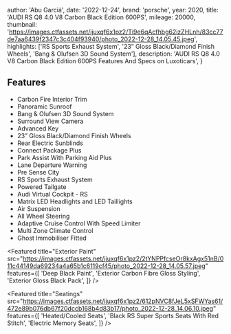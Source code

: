 
  author: 'Abu Garciá',
  date: '2022-12-24',
  brand: 'porsche',
  year: 2020,
  title: 'AUDI RS Q8 4.0 V8 Carbon Black Edition 600PS',
  mileage: 20000,
  thumbnail: 'https://images.ctfassets.net/ijuxqf6x1pz2/Ti9e6qAcfhbg62izZHLnh/83cc77de7aa6439f2347c3c404f93940/photo_2022-12-28_14.05.45.jpeg',
  highlights: ['RS Sports Exhaust System', '23” Gloss Black/Diamond Finish Wheels', 'Bang & Olufsen 3D Sound System'],
  description:
    'AUDI RS Q8 4.0 V8 Carbon Black Edition 600PS Features And Specs on Luxoticars',
}


## Features
- Carbon Fire Interior Trim  
- Panoramic Sunroof 
- Bang & Olufsen 3D Sound System
- Surround View Camera
- Advanced Key
- 23” Gloss Black/Diamond Finish Wheels
- Rear Electric Sunblinds 
- Connect Package Plus 
- Park Assist With Parking Aid Plus 
- Lane Departure Warning 
- Pre Sense City
- RS Sports Exhaust System 
- Powered Tailgate
- Audi Virtual Cockpit - RS
- Matrix LED Headlights and LED Taillights 
- Air Suspension 
- All Wheel Steering 
- Adaptive Cruise Control With Speed Limiter 
- Multi Zone Climate Control
- Ghost Immobiliser Fitted

<Featured
  title="Exterior Paint"
  src="https://images.ctfassets.net/ijuxqf6x1pz2/2tYNPPfcseOr8kxAgx51nB/011c44149da69234a4a65b1c6119cf45/photo_2022-12-28_14.05.57.jpeg"
  features={[
    'Deep Black Paint',
    'Exterior Carbon Fibre Gloss Styling',
    'Exterior Gloss Black Pack',
  ]}
/>

<Featured
  title="Seatings"
  src="https://images.ctfassets.net/ijuxqf6x1pz2/612pNVC8fJeL5xSFWYas61/472e89b076db67f20dccb168b4d83b17/photo_2022-12-28_14.06.10.jpeg"
  features={[
    'Heated/Cooled Seats',
    'Black RS Super Sports Seats With Red Stitch',
    'Electric Memory Seats',
  ]}
/>
